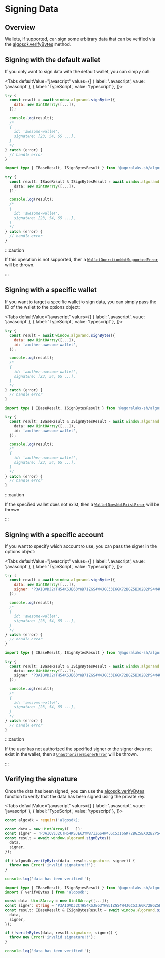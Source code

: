 
# Signing Data

<TOCInline
  maxHeadingLevel={4}
  toc={toc}
/>

## Overview

Wallets, if supported, can sign some arbitrary data that can be verified via the [algosdk.verifyBytes](https://algorand.github.io/js-algorand-sdk/functions/verifyBytes.html) method.

## Signing with the default wallet

If you only want to sign data with the default wallet, you can simply call:

<Tabs
  defaultValue="javascript"
  values={[
    { label: 'Javascript', value: 'javascript' },
    { label: 'TypeScript', value: 'typescript' },
  ]}>
  <TabItem value="javascript">

```js
try {
  const result = await window.algorand.signBytes({
    data: new Uint8Array([...]),
  });

  console.log(result);
  /*
  {
    id: 'awesome-wallet',
    signature: [23, 54, 65 ...],
  }
  */
} catch (error) {
  // handle error
}
```

  </TabItem>
  <TabItem value="typescript">

```typescript
import type { IBaseResult, ISignBytesResult } from '@agoralabs-sh/algorand-provider';

try {
  const result: IBaseResult & ISignBytesResult = await window.algorand.signBytes({
    data: new Uint8Array([...]),
  });

  console.log(result);
  /*
  {
    id: 'awesome-wallet',
    signature: [23, 54, 65 ...],
  }
  */
} catch (error) {
  // handle error
}
```

  </TabItem>
</Tabs>

:::caution

If this operation is not supported, then a [`WalletOperationNotSupportedError`](../../api-reference/errors#walletoperationnotsupportederror) will be thrown.

:::

## Signing with a specific wallet

If you want to target a specific wallet to sign data, you can simply pass the ID of the wallet to the options object:

<Tabs
  defaultValue="javascript"
  values={[
    { label: 'Javascript', value: 'javascript' },
    { label: 'TypeScript', value: 'typescript' },
  ]}>
  <TabItem value="javascript">

```js
try {
  const result = await window.algorand.signBytes({
    data: new Uint8Array([...]),
    id: 'another-awesome-wallet',
  });

  console.log(result);
  /*
  {
    id: 'another-awesome-wallet',
    signature: [23, 54, 65 ...],
  }
  */
} catch (error) {
  // handle error
}
```

  </TabItem>
  <TabItem value="typescript">

```typescript
import type { IBaseResult, ISignBytesResult } from '@agoralabs-sh/algorand-provider';

try {
  const result: IBaseResult & ISignBytesResult = await window.algorand.signBytes({
    data: new Uint8Array([...]),
    id: 'another-awesome-wallet',
  });

  console.log(result);
  /*
  {
    id: 'another-awesome-wallet',
    signature: [23, 54, 65 ...],
  }
  */
} catch (error) {
  // handle error
}
```

  </TabItem>
</Tabs>

:::caution

If the specified wallet does not exist, then a [`WalletDoesNotExistError`](../../api-reference/errors#walletdoesnotexisterror) will be thrown.

:::

## Signing with a specific account

If you want to specify which account to use, you can pass the signer in the options object:

<Tabs
  defaultValue="javascript"
  values={[
    { label: 'Javascript', value: 'javascript' },
    { label: 'TypeScript', value: 'typescript' },
  ]}>
  <TabItem value="javascript">

```js
try {
  const result = await window.algorand.signBytes({
    data: new Uint8Array([...]),
    signer: 'P3AIQVDJ2CTH54KSJE63YWB7IZGS4W4JGC53I6GK72BGZ5BXO2B2PS4M4U',
  });

  console.log(result);
  /*
  {
    id: 'awesome-wallet',
    signature: [23, 54, 65 ...],
  }
  */
} catch (error) {
  // handle error
}
```

  </TabItem>
  <TabItem value="typescript">

```typescript
import type { IBaseResult, ISignBytesResult } from '@agoralabs-sh/algorand-provider';

try {
  const result: IBaseResult & ISignBytesResult = await window.algorand.signBytes({
    data: new Uint8Array([...]),
    signer: 'P3AIQVDJ2CTH54KSJE63YWB7IZGS4W4JGC53I6GK72BGZ5BXO2B2PS4M4U',
  });

  console.log(result);
  /*
  {
    id: 'awesome-wallet',
    signature: [23, 54, 65 ...],
  }
  */
} catch (error) {
  // handle error
}
```

  </TabItem>
</Tabs>

:::caution

If the user has not authorized the specified signer or the signer does not exist in the wallet, then a [`UnauthorizedSignerError`](../../api-reference/errors#unauthorizedsignererror) will be thrown.

:::

## Verifying the signature

Once the data has been signed, you can use the [algosdk.verifyBytes](https://algorand.github.io/js-algorand-sdk/functions/verifyBytes.html) function to verify that the data has been signed using the private key.

<Tabs
  defaultValue="javascript"
  values={[
    { label: 'Javascript', value: 'javascript' },
    { label: 'TypeScript', value: 'typescript' },
  ]}>
  <TabItem value="javascript">

```js
const algosdk = require('algosdk);

const data = new Uint8Array([...]);
const signer = 'P3AIQVDJ2CTH54KSJE63YWB7IZGS4W4JGC53I6GK72BGZ5BXO2B2PS4M4U';
const result = await window.algorand.signBytes({
  data,
  signer,
});

if (!algosdk.verifyBytes(data, result.signature, signer)) {
  throw new Error('invalid signature!!');
}

console.log('data has been verified!');
```

  </TabItem>
  <TabItem value="typescript">

```typescript
import type { IBaseResult, ISignBytesResult } from '@agoralabs-sh/algorand-provider';
import { verifyBytes } from 'algosdk';

const data: Uint8Array = new Uint8Array([...]);
const signer: string = 'P3AIQVDJ2CTH54KSJE63YWB7IZGS4W4JGC53I6GK72BGZ5BXO2B2PS4M4U';
const result: IBaseResult & ISignBytesResult = await window.algorand.signBytes({
  data,
  signer,
});

if (!verifyBytes(data, result.signature, signer)) {
  throw new Error('invalid signature!!');
}

console.log('data has been verified!');
```

  </TabItem>
</Tabs>

